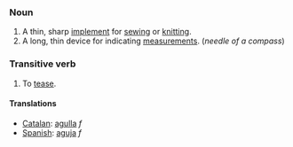 ===Noun===

#A thin, sharp [[implement]] for [[sew]]ing or [[knit]]ting.
#A long, thin device for indicating [[measurement]]s. (''needle of a compass'')

===Transitive verb===

#To [[tease]].

==== Translations ====
*[[Catalan]]: [[agulla]] ''f''
*[[Spanish]]: [[aguja]] ''f''